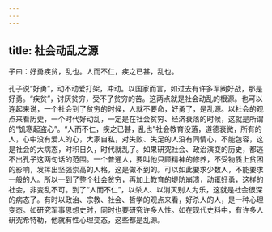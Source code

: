 ```yaml
---
---
---
```

title: 社会动乱之源
---




子曰：好勇疾贫，乱也。人而不仁，疾之已甚，乱也。

孔子说“好勇”，动不动爱打架，冲动。以国家而言，如过去有许多军阀好战，那是好勇。“疾贫”，讨厌贫穷，受不了贫穷的苦。这两点就是社会动乱的根源。也可以连起来说，一个社会到了贫穷的时候，人就不要命，好勇了，是乱源。以社会的观点来看历史，一个时代好动乱，一定是在社会贫穷、经济衰落的时候，这就是所谓的“饥寒起盗心”。“人而不仁，疾之已甚，乱也”社会教育没落，道德衰微，所有的人，心中没有爱人的心，大家自私，对失败、失足的人没有同情心，不能包容，这是社会的大病态，时积日久，时代就乱了。如果研究社会、政治演变的历史，都逃不出孔子这两句话的范围。一个普通人，要叫他只顾精神的修养，不受物质上贫困的影响，发挥出坚强崇高的人格，这是做不到的。可以如此要求少数人，不能要求一般的人。所以一到了整个社会贫穷，再加上教育的堤防崩溃，动辄好勇，这样的社会，非变乱不可。到了“人而不仁”，以杀人、以消灭别人为乐，这就是社会很深的病态了。有时以政治、宗教、社会、哲学的观点来看，好杀人的人，是一种心理变态。如研究军事思想史时，同时也要研究许多人性。如在现代史料中，有许多人研究希特勒，他就有性心理变态，这些都是乱源。